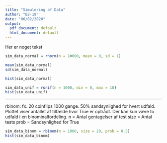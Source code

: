 ```yaml
---
title: "Simulering af Data"
author: "B2-19"
date: "06/02/2020"
output:
  pdf_document: default
  html_document: default
---
```


Her er noget tekst
```r
sim_data_normal = rnorm(n = 1☺000, mean = 0, sd = 1)

mean(sim_data_normal)
sd(sim_data_normal)

hist(sim_data_normal)
```

```r
sim_data_unif = runif(n = 1000, min = 0, max = 10)
hist(sim_data_unif)
```

-----
rbinom: fx. 20 coinflips 1000 gange. 50% sandsynlighed for hvert udfald. Plottet viser antallet af tilfælde hvor True er optrådt. Der kan kun være to udfald i en binominalfordeling.
n = Antal gentagelser af test
size = Antal tests
prob = Sandsynlighed for True
```r
sim_data_binom = rbinom(n = 1000, size = 20, prob = 0.5)
hist(sim_data_binom)
```




